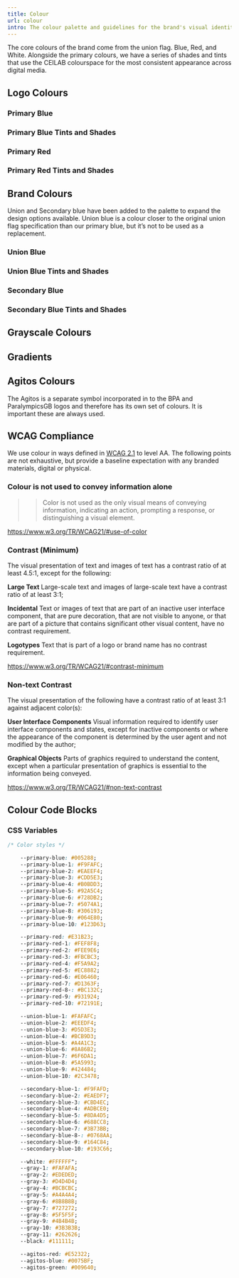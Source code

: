 ```yaml
---
title: Colour
url: colour
intro: The colour palette and guidelines for the brand's visual identity, ensuring that all colors used in the brand's materials are consistent and reflect the brand's values.
---
```



The core colours of the brand come from the union flag. Blue, Red, and White. Alongside the primary colours, we have a series of shades and tints that use the CEILAB colourspace for the most consistent appearance across digital media.

## Logo Colours

### Primary Blue

<Colour hex="005288" name="Primary Blue" pantone="301 C"/>

### Primary Blue Tints and Shades
<div class="stack-colours">
<Colour hex="F9FAFC" name="Primary Blue 1" />
<Colour hex="EAEEF4" name="Primary Blue 2" />
<Colour hex="CDD5E3" name="Primary Blue 3" />
<Colour hex="B0BDD3" name="Primary Blue 4" />
<Colour hex="92A5C4" name="Primary Blue 5" />
<Colour hex="728DB2" name="Primary Blue 6" />
<Colour hex="5074A1" name="Primary Blue 7" />
<Colour hex="306193" name="Primary Blue 8" />
<Colour hex="064E80" name="Primary Blue 9" />
<Colour hex="123D63" name="Primary Blue 10" />
</div>




### Primary Red

<Colour hex="E31B23" name="Primary Red" pantone="485 C"/>

### Primary Red Tints and Shades

<div class="stack-colours">
<Colour hex="FFF8F7" name="Primary Red 1" />
<Colour hex="FFE9E4" name="Primary Red 2" />
<Colour hex="FFC8BC" name="Primary Red 3" />
<Colour hex="FFA595" name="Primary Red 4" />
<Colour hex="FB806E" name="Primary Red 5" />
<Colour hex="F05647" name="Primary Red 6" />
<Colour hex="E01B23" name="Primary Red 7" />
<Colour hex="B91F1F" name="Primary Red 8" />
<Colour hex="901F1A" name="Primary Red 9" />
<Colour hex="701C17" name="Primary Red 10" />
</div>

## Brand Colours

Union and Secondary blue have been added to the palette to expand the design options available. Union blue is a colour closer to the original union flag specification than our primary blue, but it’s not to be used as a replacement.

### Union Blue

<Colour hex="0d034c" name="Union Blue" pantone="274 C"/>

### Union Blue Tints and Shades

<div class="stack-colours">
<Colour hex="FAFAFB" name="Union Blue 1" small />
<Colour hex="EFECF3" name="Union Blue 2" small/>
<Colour hex="D8D2E1" name="Union Blue 3" small/>
<Colour hex="C1B8CF" name="Union Blue 4" small/>
<Colour hex="AB9FBE" name="Union Blue 5" small/>
<Colour hex="9384AC" name="Union Blue 6" small/>
<Colour hex="7B6A99" name="Union Blue 7" small/>
<Colour hex="68568A" name="Union Blue 8" small/>
<Colour hex="54407B" name="Union Blue 9" small/>
<Colour hex="43306E" name="Union Blue 10" small/>
<Colour hex="2b1a5d" name="Union Blue 11" small/>
<Colour hex="0d034c" name="Union Blue" pantone="274 C" small/>
</div>

### Secondary Blue

<Colour hex="56ABEC" name="Secondary Blue" pantone="284 C"/>

### Secondary Blue Tints and Shades

<div class="stack-colours">
<Colour hex="F7FAFE" name="Secondary Blue 1" />
<Colour hex="E4EFFC" name="Secondary Blue 2" />
<Colour hex="BBD7F7" name="Secondary Blue 3" />
<Colour hex="8EC1F2" name="Secondary Blue 4" />
<Colour hex="56ABEC" name="Secondary Blue 5" />
<Colour hex="4091CD" name="Secondary Blue 6" />
<Colour hex="3877A7" name="Secondary Blue 7" />
<Colour hex="326389" name="Secondary Blue 8" />
<Colour hex="2B4E6B" name="Secondary Blue 9" />
<Colour hex="243D53" name="Secondary Blue 10" />
</div>

## Grayscale Colours

<Colour hex="FFFFFF" name="White" pantone="White"/>

<div class="stack-colours">
<Colour hex="FAFAFA" name="Gray 1" />
<Colour hex="EDEDED" name="Gray 2" />
<Colour hex="D4D4D4" name="Gray 3" />
<Colour hex="BCBCBC" name="Gray 4" />
<Colour hex="A4A4A4" name="Gray 5" />
<Colour hex="8B8B8B" name="Gray 6" />
<Colour hex="727272" name="Gray 7" />
<Colour hex="5F5F5F" name="Gray 8" />
<Colour hex="4B4B4B" name="Gray 9" />
<Colour hex="3B3B3B" name="Gray 10" />
<Colour hex="262626" name="Gray 11" />
<Colour hex="111111" name="Black" pantone="Black" />
</div>


## Gradients
<Gradient from="1E3259" to="3E63AF" name="Primary Blue Gradient" />
<Gradient from="E31B23" to="D1363F" name="Primary Red Gradient" />
<Gradient from="0166B4" to="01A2EB" name="Secondary Blue Gradient" />
<Gradient from="0D034C" to="2F2475" name="Union Blue Gradient" />



## Agitos Colours

The Agitos is a separate symbol incorporated in to the BPA and ParalympicsGB logos and therefore has its own set of colours. It is important these are always used.

<div class="frame spaced">
    <Imag src={img2} alt="Agitos Symbol." format="svg" />
</div>

<Colour hex="F0252D" name="Paralympic Red" pantone="192" />
<Colour hex="0078D0" name="Paralympic Blue" pantone="3005" />
<Colour hex="00A651" name="Paralympic Green" pantone="355" />





## WCAG Compliance

We use colour in ways defined in [WCAG 2.1](https://www.w3.org/TR/WCAG21/) to level AA. The following points are not exhaustive, but provide a baseline expectation with any branded materials, digital or physical.

### Colour is not used to convey information alone

>> Color is not used as the only visual means of conveying information, indicating an action, prompting a response, or distinguishing a visual element.

https://www.w3.org/TR/WCAG21/#use-of-color

### Contrast (Minimum)

The visual presentation of text and images of text has a contrast ratio of at least 4.5:1, except for the following:

**Large Text**
Large-scale text and images of large-scale text have a contrast ratio of at least 3:1;

**Incidental**
Text or images of text that are part of an inactive user interface component, that are pure decoration, that are not visible to anyone, or that are part of a picture that contains significant other visual content, have no contrast requirement.

**Logotypes**
Text that is part of a logo or brand name has no contrast requirement.

https://www.w3.org/TR/WCAG21/#contrast-minimum


### Non-text Contrast

The visual presentation of the following have a contrast ratio of at least 3:1 against adjacent color(s):

**User Interface Components**
Visual information required to identify user interface components and states, except for inactive components or where the appearance of the component is determined by the user agent and not modified by the author;

**Graphical Objects**
Parts of graphics required to understand the content, except when a particular presentation of graphics is essential to the information being conveyed.

https://www.w3.org/TR/WCAG21/#non-text-contrast



## Colour Code Blocks

### CSS Variables

``` css
/* Color styles */

	--primary-blue: #005288;
	--primary-blue-1: #F9FAFC;
	--primary-blue-2: #EAEEF4;
	--primary-blue-3: #CDD5E3;
	--primary-blue-4: #B0BDD3;
	--primary-blue-5: #92A5C4;
	--primary-blue-6: #728DB2;
	--primary-blue-7: #5074A1;
	--primary-blue-8: #306193;
	--primary-blue-9: #064E80;
	--primary-blue-10: #123D63;

	--primary-red: #E31B23;
	--primary-red-1: #FEF8F8;
	--primary-red-2: #FEE9E6;
	--primary-red-3: #FBCBC3;
	--primary-red-4: #F5A9A2;
	--primary-red-5: #EC8882;
	--primary-red-6: #E06460;
	--primary-red-7: #D1363F;
	--primary-red-8-: #BC132C;
	--primary-red-9: #931924;
	--primary-red-10: #72191E;

	--union-blue-1: #FAFAFC;
	--union-blue-2: #EEEDF4;
	--union-blue-3: #D5D3E3;
	--union-blue-4: #BCB9D3;
	--union-blue-5: #A4A1C3;
	--union-blue-6: #8A86B2;
	--union-blue-7: #6F6DA1;
	--union-blue-8: #5A5993;
	--union-blue-9: #424484;
	--union-blue-10: #2C3478;

	--secondary-blue-1: #F9FAFD;
	--secondary-blue-2: #EAEDF7;
	--secondary-blue-3: #CBD4EC;
	--secondary-blue-4: #ADBCE0;
	--secondary-blue-5: #8DA4D5;
	--secondary-blue-6: #688CC8;
	--secondary-blue-7: #3B73BB;
	--secondary-blue-8-: #0768AA;
	--secondary-blue-9: #164C84;
	--secondary-blue-10: #193C66;

	--white: #FFFFFF";
	--gray-1: #FAFAFA;
	--gray-2: #EDEDED;
	--gray-3: #D4D4D4;
	--gray-4: #BCBCBC;
	--gray-5: #A4A4A4;
	--gray-6: #8B8B8B;
	--gray-7: #727272;
	--gray-8: #5F5F5F;
	--gray-9: #4B4B4B;
	--gray-10: #3B3B3B;
	--gray-11: #262626;
	--black: #111111;

	--agitos-red: #E52322;
	--agitos-blue: #0075BF;
	--agitos-green: #009640;

```


